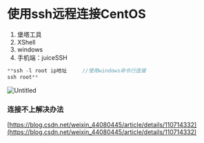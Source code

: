 # 使用ssh远程连接CentOS

1. 堡塔工具
2. XShell
3. windows
4. 手机端：juiceSSH

```cpp
**ssh -l root ip地址     //使用windows命令行连接
ssh root**
```

![Untitled](Untitled%20106.png)

### 连接不上解决办法

[https://blog.csdn.net/weixin_44080445/article/details/110714332](https://blog.csdn.net/weixin_44080445/article/details/110714332)